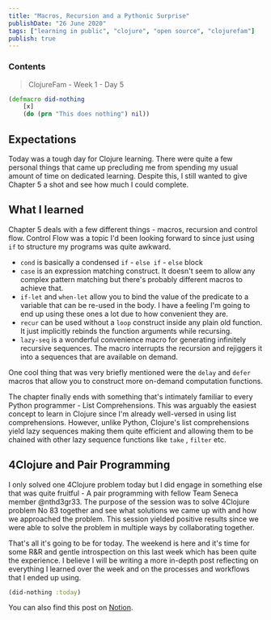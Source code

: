 ```yaml
---
title: "Macros, Recursion and a Pythonic Surprise"
publishDate: "26 June 2020"
tags: ["learning in public", "clojure", "open source", "clojurefam"]
publish: true
---
```


### Contents

> ClojureFam - Week 1 - Day 5

```clojure
(defmacro did-nothing
	[x]
	(do (prn "This does nothing") nil))
```

## Expectations

Today was a tough day for Clojure learning. There were quite a few personal things that came up precluding me from spending my usual amount of time on dedicated learning. Despite this, I still wanted to give Chapter 5 a shot and see how much I could complete.

## What I learned

Chapter 5 deals with a few different things - macros, recursion and control flow. Control Flow was a topic I'd been looking forward to since just using `if` to structure my programs was quite awkward.

- `cond` is basically a condensed `if` - `else if` - `else` block
- `case` is an expression matching construct. It doesn't seem to allow any complex pattern matching but there's probably different macros to achieve that.
- `if-let` and `when-let` allow you to bind the value of the predicate to a variable that can be re-used in the body. I have a feeling I'm going to end up using these ones a lot due to how convenient they are.
- `recur` can be used without a `loop` construct inside any plain old function. It just implicitly rebinds the function arguments while recursing.
- `lazy-seq` is a wonderful convenience macro for generating infinitely recursive sequences. The macro interrupts the recursion and rejiggers it into a sequences that are available on demand.

One cool thing that was very briefly mentioned were the `delay` and `defer` macros that allow you to construct more on-demand computation functions.

The chapter finally ends with something that's intimately familiar to every Python programmer - List Comprehensions. This was arguably the easiest concept to learn in Clojure since I'm already well-versed in using list comprehensions. However, unlike Python, Clojure's list comprehensions yield lazy sequences making them quite efficient and allowing them to be chained with other lazy sequence functions like `take` , `filter` etc.

## 4Clojure and Pair Programming

I only solved one 4Clojure problem today but I did engage in something else that was quite fruitful - A pair programming with fellow Team Seneca member @nthd3gr33. The purpose of the session was to solve 4Clojure problem No 83 together and see what solutions we came up with and how we approached the problem. This session yielded positive results since we were able to solve the problem in multiple ways by collaborating together.

That's all it's going to be for today. The weekend is here and it's time for some R&R and gentle introspection on this last week which has been quite the experience. I believe I will be writing a more in-depth post reflecting on everything I learned over the week and on the processes and workflows that I ended up using.

```clojure
(did-nothing :today)
```

You can also find this post on [Notion](https://www.notion.so/itsrainingmani/Clojure-Fam-Week-1-Day-5-b6d9202aadc740ea828ede4ebaeee3c5).
